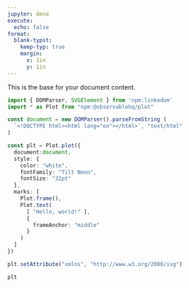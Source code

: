 ```yaml
---
jupyter: deno
execute:
  echo: false
format:
  blank-typst:
    keep-typ: true
    margin:
      x: 1in
      y: 1in
---
```


```{=typst}
#set page(
  fill: rgb("#142933")
)

#set text(
  fill: white,
  font: ("Tilt Prism"),
  size: 32pt
)

#set align(center)
```

This is the base for your document content.

```typescript
import { DOMParser, SVGElement } from 'npm:linkedom'
import * as Plot from "npm:@observablehq/plot"

const document = new DOMParser().parseFromString (
  `<!DOCTYPE html><html lang="en"></html>`, "text/html"
)

const plt = Plot.plot({
  document:document,
  style: {
    color: "white",
    fontFamily: "Tilt Neon",
    fontSize: "32pt"
  },
  marks: [
    Plot.frame(),
    Plot.text(
      [ "Hello, world!" ], 
      { 
        frameAnchor: "middle" 
      }
    )
  ]
})

plt.setAttribute("xmlns", "http://www.w3.org/2000/svg")

plt
```
